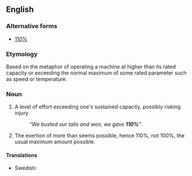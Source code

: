 ==English==

===Alternative forms===
* [[110%]]

===Etymology===
Based on the metaphor of operating a machine at higher than its rated capacity or exceeding the normal maximum of some rated parameter such as speed or temperature.

===Noun===
{{head|en|noun|head=[[a]] [[hundred]] [[and]] [[ten]] [[percent]]}}

# {{context|idiomatic|US|sports|informal}} A level of effort exceeding one's sustained capacity, possibly risking injury.
#: ''"We busted our tails and won, we gave '''110%'''"''.
# {{context|idiomatic|colloquial}} The exertion of more than seems possible, hence 110%, not 100%, the usual maximum amount possible.

====Translations====
{{trans-top|level of effort exceeding one's sustained capacity}}
* Swedish: {{t-|sv|hundratio procent|c}}
{{trans-mid}}
{{trans-bottom}}